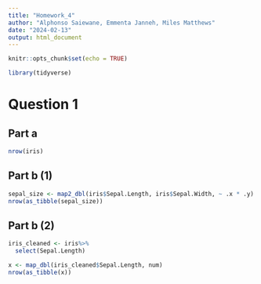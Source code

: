 ```yaml
---
title: "Homework_4"
author: "Alphonso Saiewane, Emmenta Janneh, Miles Matthews"
date: "2024-02-13"
output: html_document
---
```


```r
knitr::opts_chunk$set(echo = TRUE)
```

```r
library(tidyverse)
```

# Question 1

## Part a
```r
nrow(iris)
```

## Part b (1)
```r
sepal_size <- map2_dbl(iris$Sepal.Length, iris$Sepal.Width, ~ .x * .y)
nrow(as_tibble(sepal_size))
```

## Part b (2)
```r
iris_cleaned <- iris%>%
  select(Sepal.Length)

x <- map_dbl(iris_cleaned$Sepal.Length, num)
nrow(as_tibble(x))
```